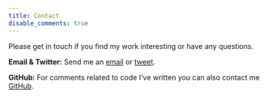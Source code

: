 ```yaml
---
title: Contact
disable_comments: true
---
```


Please get in touch if you find my work interesting or have any questions.

**Email & Twitter:**
Send me an [email](mailto:milan.wiedemann@gmail.com) or [tweet](https://twitter.com/milanwiedemann).

**GitHub:**
For comments related to code I've written you can also contact me [GitHub](https://github.com/milanwiedemann).

